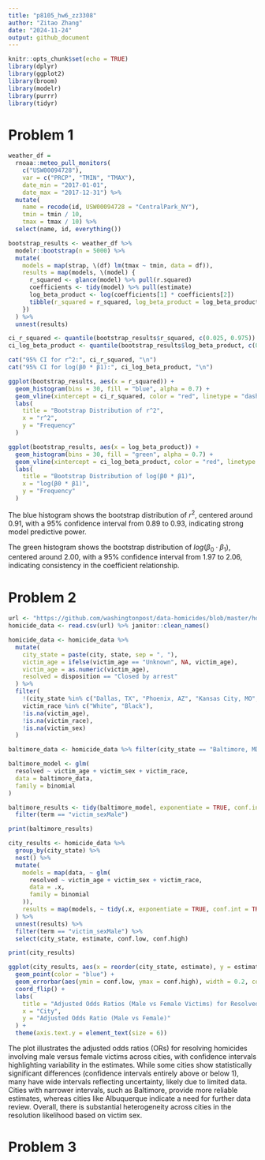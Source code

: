 ```yaml
---
title: "p8105_hw6_zz3308"
author: "Zitao Zhang"
date: "2024-11-24"
output: github_document
---
```


```r
knitr::opts_chunk$set(echo = TRUE)
library(dplyr)
library(ggplot2)
library(broom)
library(modelr)
library(purrr)
library(tidyr)
```

# Problem 1

```r
weather_df = 
  rnoaa::meteo_pull_monitors(
    c("USW00094728"),
    var = c("PRCP", "TMIN", "TMAX"), 
    date_min = "2017-01-01",
    date_max = "2017-12-31") %>%
  mutate(
    name = recode(id, USW00094728 = "CentralPark_NY"),
    tmin = tmin / 10,
    tmax = tmax / 10) %>%
  select(name, id, everything())
```

```r
bootstrap_results <- weather_df %>%
  modelr::bootstrap(n = 5000) %>%
  mutate(
    models = map(strap, \(df) lm(tmax ~ tmin, data = df)),
    results = map(models, \(model) {
      r_squared <- glance(model) %>% pull(r.squared)
      coefficients <- tidy(model) %>% pull(estimate)
      log_beta_product <- log(coefficients[1] * coefficients[2])
      tibble(r_squared = r_squared, log_beta_product = log_beta_product)
    })
  ) %>%
  unnest(results)

ci_r_squared <- quantile(bootstrap_results$r_squared, c(0.025, 0.975))
ci_log_beta_product <- quantile(bootstrap_results$log_beta_product, c(0.025, 0.975))

cat("95% CI for r^2:", ci_r_squared, "\n")
cat("95% CI for log(β0 * β1):", ci_log_beta_product, "\n")

ggplot(bootstrap_results, aes(x = r_squared)) +
  geom_histogram(bins = 30, fill = "blue", alpha = 0.7) +
  geom_vline(xintercept = ci_r_squared, color = "red", linetype = "dashed") +
  labs(
    title = "Bootstrap Distribution of r^2",
    x = "r^2",
    y = "Frequency"
  )

ggplot(bootstrap_results, aes(x = log_beta_product)) +
  geom_histogram(bins = 30, fill = "green", alpha = 0.7) +
  geom_vline(xintercept = ci_log_beta_product, color = "red", linetype = "dashed") +
  labs(
    title = "Bootstrap Distribution of log(β0 * β1)",
    x = "log(β0 * β1)",
    y = "Frequency"
  )
```

The blue histogram shows the bootstrap distribution of $r^2$, centered around 0.91, with a 95% confidence interval from 0.89 to 0.93, indicating strong model predictive power.

The green histogram shows the bootstrap distribution of $log(\beta_0 \cdot \beta_1)$, centered around 2.00, with a 95% confidence interval from 1.97 to 2.06, indicating consistency in the coefficient relationship.


# Problem 2

```r
url <- "https://github.com/washingtonpost/data-homicides/blob/master/homicide-data.csv?raw=true"
homicide_data <- read.csv(url) %>% janitor::clean_names()
```

```r
homicide_data <- homicide_data %>%
  mutate(
    city_state = paste(city, state, sep = ", "),
    victim_age = ifelse(victim_age == "Unknown", NA, victim_age),
    victim_age = as.numeric(victim_age),
    resolved = disposition == "Closed by arrest"
  ) %>%
  filter(
    !(city_state %in% c("Dallas, TX", "Phoenix, AZ", "Kansas City, MO", "Tulsa, AL")), 
    victim_race %in% c("White", "Black"),
    !is.na(victim_age),
    !is.na(victim_race),
    !is.na(victim_sex)
  )
```

```r
baltimore_data <- homicide_data %>% filter(city_state == "Baltimore, MD")

baltimore_model <- glm(
  resolved ~ victim_age + victim_sex + victim_race,
  data = baltimore_data,
  family = binomial
)

baltimore_results <- tidy(baltimore_model, exponentiate = TRUE, conf.int = TRUE) %>%
  filter(term == "victim_sexMale")

print(baltimore_results)
```

```r
city_results <- homicide_data %>%
  group_by(city_state) %>%
  nest() %>%
  mutate(
    models = map(data, ~ glm(
      resolved ~ victim_age + victim_sex + victim_race,
      data = .x,
      family = binomial
    )),
    results = map(models, ~ tidy(.x, exponentiate = TRUE, conf.int = TRUE))
  ) %>%
  unnest(results) %>%
  filter(term == "victim_sexMale") %>%
  select(city_state, estimate, conf.low, conf.high)

print(city_results)
```

```r
ggplot(city_results, aes(x = reorder(city_state, estimate), y = estimate)) +
  geom_point(color = "blue") +
  geom_errorbar(aes(ymin = conf.low, ymax = conf.high), width = 0.2, color = "red") +
  coord_flip() +
  labs(
    title = "Adjusted Odds Ratios (Male vs Female Victims) for Resolved Homicides",
    x = "City",
    y = "Adjusted Odds Ratio (Male vs Female)"
  ) +
  theme(axis.text.y = element_text(size = 6))
```

The plot illustrates the adjusted odds ratios (ORs) for resolving homicides involving male versus female victims across cities, with confidence intervals highlighting variability in the estimates. While some cities show statistically significant differences (confidence intervals entirely above or below 1), many have wide intervals reflecting uncertainty, likely due to limited data. Cities with narrower intervals, such as Baltimore, provide more reliable estimates, whereas cities like Albuquerque indicate a need for further data review. Overall, there is substantial heterogeneity across cities in the resolution likelihood based on victim sex.


# Problem 3

```r

```























